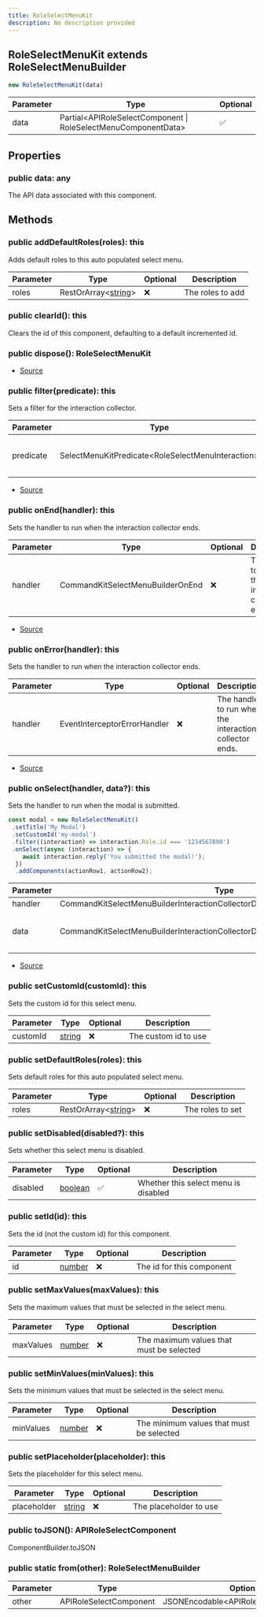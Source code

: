 ```yaml
---
title: RoleSelectMenuKit
description: No description provided
---
```



## RoleSelectMenuKit extends RoleSelectMenuBuilder


```typescript
new RoleSelectMenuKit(data)
```
| Parameter | Type | Optional |
| ----------- | ----------- | ----------- |
| data | Partial\<APIRoleSelectComponent \| RoleSelectMenuComponentData> | ✅ |


## Properties
### public data: any
The API data associated with this component.

## Methods
### public addDefaultRoles(roles): this
Adds default roles to this auto populated select menu.



| Parameter | Type | Optional | Description |
| ----------- | ----------- | ----------- | ----------- |
| roles | RestOrArray\<[string](https://developer.mozilla.org/en-US/docs/Web/JavaScript/Reference/Global_Objects/String)> | ❌ | The roles to add |
### public clearId(): this
Clears the id of this component, defaulting to a default incremented id.
### public dispose(): RoleSelectMenuKit
- [Source](https://github.com/underctrl-io/commandkit/blob/141d1404ab18a8e659209a0fab65466bf3b6dd85/packages/commandkit/src/components/v1/select-menu/RoleSelectMenuKit.ts#L193)
### public filter(predicate): this
Sets a filter for the interaction collector.



| Parameter | Type | Optional | Description |
| ----------- | ----------- | ----------- | ----------- |
| predicate | SelectMenuKitPredicate\<RoleSelectMenuInteraction> | ❌ | The filter to use for the interaction collector. |


- [Source](https://github.com/underctrl-io/commandkit/blob/141d1404ab18a8e659209a0fab65466bf3b6dd85/packages/commandkit/src/components/v1/select-menu/RoleSelectMenuKit.ts#L139)
### public onEnd(handler): this
Sets the handler to run when the interaction collector ends.



| Parameter | Type | Optional | Description |
| ----------- | ----------- | ----------- | ----------- |
| handler | CommandKitSelectMenuBuilderOnEnd | ❌ | The handler to run when the interaction collector ends. |


- [Source](https://github.com/underctrl-io/commandkit/blob/141d1404ab18a8e659209a0fab65466bf3b6dd85/packages/commandkit/src/components/v1/select-menu/RoleSelectMenuKit.ts#L103)
### public onError(handler): this
Sets the handler to run when the interaction collector ends.



| Parameter | Type | Optional | Description |
| ----------- | ----------- | ----------- | ----------- |
| handler | EventInterceptorErrorHandler | ❌ | The handler to run when the interaction collector ends. |


- [Source](https://github.com/underctrl-io/commandkit/blob/141d1404ab18a8e659209a0fab65466bf3b6dd85/packages/commandkit/src/components/v1/select-menu/RoleSelectMenuKit.ts#L121)
### public onSelect(handler, data?): this
Sets the handler to run when the modal is submitted.

```ts
const modal = new RoleSelectMenuKit()
 .setTitle('My Modal')
 .setCustomId('my-modal')
 .filter((interaction) => interaction.Role.id === '1234567890')
 .onSelect(async (interaction) => {
    await interaction.reply('You submitted the modal!');
  })
  .addComponents(actionRow1, actionRow2);
```

| Parameter | Type | Optional | Description |
| ----------- | ----------- | ----------- | ----------- |
| handler | CommandKitSelectMenuBuilderInteractionCollectorDispatch\<RoleSelectMenuInteraction | RoleSelectMenuKit> | ❌ | The handler to run when the modal is submitted. |
| data | CommandKitSelectMenuBuilderInteractionCollectorDispatchContextData | ✅ | The context data for the interaction collector. |


- [Source](https://github.com/underctrl-io/commandkit/blob/141d1404ab18a8e659209a0fab65466bf3b6dd85/packages/commandkit/src/components/v1/select-menu/RoleSelectMenuKit.ts#L65)
### public setCustomId(customId): this
Sets the custom id for this select menu.



| Parameter | Type | Optional | Description |
| ----------- | ----------- | ----------- | ----------- |
| customId | [string](https://developer.mozilla.org/en-US/docs/Web/JavaScript/Reference/Global_Objects/String) | ❌ | The custom id to use |
### public setDefaultRoles(roles): this
Sets default roles for this auto populated select menu.



| Parameter | Type | Optional | Description |
| ----------- | ----------- | ----------- | ----------- |
| roles | RestOrArray\<[string](https://developer.mozilla.org/en-US/docs/Web/JavaScript/Reference/Global_Objects/String)> | ❌ | The roles to set |
### public setDisabled(disabled?): this
Sets whether this select menu is disabled.



| Parameter | Type | Optional | Description |
| ----------- | ----------- | ----------- | ----------- |
| disabled | [boolean](https://developer.mozilla.org/en-US/docs/Web/JavaScript/Reference/Global_Objects/Boolean) | ✅ | Whether this select menu is disabled |
### public setId(id): this
Sets the id (not the custom id) for this component.



| Parameter | Type | Optional | Description |
| ----------- | ----------- | ----------- | ----------- |
| id | [number](https://developer.mozilla.org/en-US/docs/Web/JavaScript/Reference/Global_Objects/Number) | ❌ | The id for this component |
### public setMaxValues(maxValues): this
Sets the maximum values that must be selected in the select menu.



| Parameter | Type | Optional | Description |
| ----------- | ----------- | ----------- | ----------- |
| maxValues | [number](https://developer.mozilla.org/en-US/docs/Web/JavaScript/Reference/Global_Objects/Number) | ❌ | The maximum values that must be selected |
### public setMinValues(minValues): this
Sets the minimum values that must be selected in the select menu.



| Parameter | Type | Optional | Description |
| ----------- | ----------- | ----------- | ----------- |
| minValues | [number](https://developer.mozilla.org/en-US/docs/Web/JavaScript/Reference/Global_Objects/Number) | ❌ | The minimum values that must be selected |
### public setPlaceholder(placeholder): this
Sets the placeholder for this select menu.



| Parameter | Type | Optional | Description |
| ----------- | ----------- | ----------- | ----------- |
| placeholder | [string](https://developer.mozilla.org/en-US/docs/Web/JavaScript/Reference/Global_Objects/String) | ❌ | The placeholder to use |
### public toJSON(): APIRoleSelectComponent
ComponentBuilder.toJSON
### public static from(other): RoleSelectMenuBuilder
| Parameter | Type | Optional |
| ----------- | ----------- | ----------- |
| other | APIRoleSelectComponent | JSONEncodable\<APIRoleSelectComponent> | ❌ |